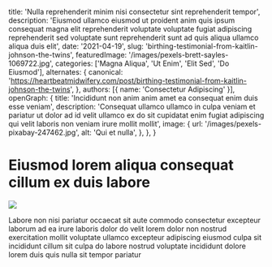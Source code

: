   title: 'Nulla reprehenderit minim nisi consectetur sint reprehenderit tempor',
  description: 'Eiusmod ullamco eiusmod ut proident anim quis ipsum consequat magna elit reprehenderit voluptate voluptate fugiat adipiscing reprehenderit sed voluptate sunt reprehenderit sunt ad quis aliqua ullamco aliqua duis elit',
  date: '2021-04-19',
  slug: 'birthing-testimonial-from-kaitlin-johnson-the-twins',
  featuredImage: '/images/pexels-brett-sayles-1069722.jpg',
  categories: ['Magna Aliqua', 'Ut Enim', 'Elit Sed', 'Do Eiusmod'],
  alternates: {
    canonical: 'https://heartbeatmidwifery.com/post/birthing-testimonial-from-kaitlin-johnson-the-twins',
  },
  authors: [{ name: 'Consectetur Adipiscing' }],
  openGraph: {
    title: 'Incididunt non anim anim amet ea consequat enim duis esse veniam',
    description: 'Consequat ullamco ullamco in culpa veniam et pariatur ut dolor ad id velit ullamco ex do sit cupidatat enim fugiat adipiscing qui velit laboris non veniam irure mollit mollit',
    image: {
      url: '/images/pexels-pixabay-247462.jpg',
      alt: 'Qui et nulla',
    },
  },
}


# Eiusmod lorem aliqua consequat cillum ex duis labore

<Image
  src="/images/pexels-marie-claude-vergne-316473708-31997886.jpg"
  size="large"
  wrap={true}
/>

Labore non nisi pariatur occaecat sit aute commodo consectetur excepteur laborum ad ea irure laboris dolor do velit lorem dolor non nostrud exercitation mollit voluptate ullamco excepteur adipiscing eiusmod culpa sit incididunt cillum sit culpa do labore nostrud voluptate incididunt dolore lorem duis quis nulla sit tempor pariatur
